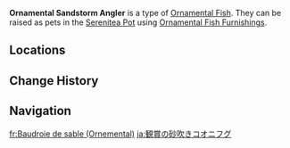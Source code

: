 {{About|the [[furnishing]]|the fish|Sandstorm Angler}}
{{Furnishing Infobox
|id             = 379026
|title          = Sandstorm Angler
|image          = Item Ornamental Sandstorm Angler.png
|category       = Ornamental Fish
|subcategory    = 
|quality        = 4
|adeptal_energy = 
|load           = 
|reduced_load   = 
|description    = A valuable Ornamental Fish that may be kept as a pet in the [[Pool of Sapphire Grace]] and [[Shaded Clarity]].<br>{{Item Description|Sandstorm Angler}}
|mention        = 
|blueprint      = 
|source1        = 
|source2        = 
|source3        = 
|source4        = 
|source5        = 
}}
'''Ornamental Sandstorm Angler''' is a type of [[Ornamental Fish]]. They can be raised as pets in the [[Serenitea Pot]] using [[Ornamental Fish Furnishings]].

==Locations==
{{transclude|Sandstorm Angler|Locations}}

==Change History==
{{Change History|3.0}}

==Navigation==
{{Furnishing Navbox/Subsystems|Fish Pond}}

[[fr:Baudroie de sable (Ornemental)]]
[[ja:観賞の砂吹きコオニフグ]]